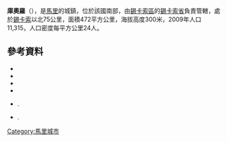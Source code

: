 '''庫奧羅'''（{{lang-fr|Kouoro}}），是[[馬里|馬里]]的城鎮，位於該國南部，由[[錫卡索區|錫卡索區]]的[[錫卡索省|錫卡索省]]負責管轄，處於[[錫卡索|錫卡索]]以北75公里，面積472平方公里，海拔高度300米，2009年人口11,315，人口密度每平方公里24人。

==參考資料==
*{{citation|contribution=Common and Fundamental Operational Datasets Registry: Mali |publisher=United Nations Office for the Coordination of Humanitarian Affairs |url=http://cod.humanitarianresponse.info/country-region/mali |deadurl=yes |archiveurl=https://web.archive.org/web/20121214211137/http://cod.humanitarianresponse.info/country-region/Mali |archivedate=2012-12-14 }}
*{{citation
 |url         = http://instat.gov.ml/documentation/sikasso.pdf
 |publisher   = République de Mali: Institut National de la Statistique
 |title       = Resultats Provisoires RGPH 2009 (Région de Sikasso)
 |language    = fr
 |deadurl     = yes
 |archiveurl  = https://www.webcitation.org/6AnYveESp?url=http://instat.gov.ml/documentation/sikasso.pdf
 |archivedate = 2012-09-19
}}
*{{citation |title=Communes de la Région de Sikasso |publisher=Ministère de l’administration territoriale et des collectivités locales, République du Mali |url=http://www.matcl.gov.ml/pdf/ComRegSikasso.pdf |language=fr |deadurl=yes |archiveurl=https://www.webcitation.org/6AnZ7FgpR?url=http://www.matcl.gov.ml/pdf/ComRegSikasso.pdf |archivedate=2012-09-19 }}
*{{cite book | last=Caillié | first=René | title=Travels through Central Africa to Timbuctoo; and across the Great Desert, to Morocco, performed in the years 1824-1828 (Volume 1) | publisher=Colburn & Bentley | location=London | year=1830 | url=http://books.google.co.uk/books?id=gPMTAAAAIAAJ | ref=harv | access-date=2015-07-23 | archive-date=2017-01-16 | archive-url=https://web.archive.org/web/20170116080810/https://books.google.co.uk/books?id=gPMTAAAAIAAJ }}
*{{cite book| last=Viguier | first=Pierre | year=2008 | title=Sur les Traces de René Caillié: Le Mali de 1828 Revisité | publisher=Quae | place=Versailles, France | isbn=978-2-7592-0271-3  | ref=harv }}.
*{{citation | title=Plan de Sécurité Alimentaire Commune Rurale de Kouoro 2006-2010 | publisher=Commissariat à la Sécurité Alimentaire, République du Mali, USAID-Mali | year=2006 | url=http://www.aec.msu.edu/fs2/mali_fd_strtgy/plans/sikasso/sikasso/psa_kouoro.pdf | language=fr | ref=none | deadurl=yes | archiveurl=https://web.archive.org/web/20120920014225/http://www.aec.msu.edu/fs2/mali_fd_strtgy/plans/sikasso/sikasso/psa_kouoro.pdf | archivedate=2012年9月20日 | df= }}.

{{Coord|11|58|5|N|5|41|19|W|display=title}}

{{錫卡索區}}

[[Category:馬里城市|Category:馬里城市]]


{{Mali-geo-stub}}